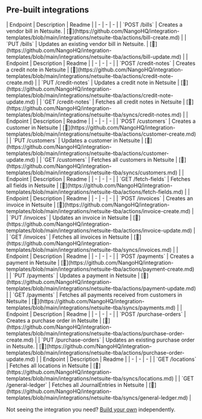 
## Pre-built integrations

<AccordionGroup>


<Accordion title="Bills">
| Endpoint | Description | Readme |
| - | - | - |
| `POST /bills` | Creates a vendor bill in Netsuite. | [🔗](https://github.com/NangoHQ/integration-templates/blob/main/integrations/netsuite-tba/actions/bill-create.md) |
| `PUT /bills` | Updates an existing vendor bill in Netsuite. | [🔗](https://github.com/NangoHQ/integration-templates/blob/main/integrations/netsuite-tba/actions/bill-update.md) |
</Accordion>


<Accordion title="Credit Notes">
| Endpoint | Description | Readme |
| - | - | - |
| `POST /credit-notes` | Creates a credit note in Netsuite | [🔗](https://github.com/NangoHQ/integration-templates/blob/main/integrations/netsuite-tba/actions/credit-note-create.md) |
| `PUT /credit-notes` | Updates a credit note in Netsuite | [🔗](https://github.com/NangoHQ/integration-templates/blob/main/integrations/netsuite-tba/actions/credit-note-update.md) |
| `GET /credit-notes` | Fetches all credit notes in Netsuite | [🔗](https://github.com/NangoHQ/integration-templates/blob/main/integrations/netsuite-tba/syncs/credit-notes.md) |
</Accordion>


<Accordion title="Customers">
| Endpoint | Description | Readme |
| - | - | - |
| `POST /customers` | Creates a customer in Netsuite | [🔗](https://github.com/NangoHQ/integration-templates/blob/main/integrations/netsuite-tba/actions/customer-create.md) |
| `PUT /customers` | Updates a customer in Netsuite | [🔗](https://github.com/NangoHQ/integration-templates/blob/main/integrations/netsuite-tba/actions/customer-update.md) |
| `GET /customers` | Fetches all customers in Netsuite | [🔗](https://github.com/NangoHQ/integration-templates/blob/main/integrations/netsuite-tba/syncs/customers.md) |
</Accordion>


<Accordion title="Fields">
| Endpoint | Description | Readme |
| - | - | - |
| `GET /fetch-fields` | Fetches all fields in Netsuite | [🔗](https://github.com/NangoHQ/integration-templates/blob/main/integrations/netsuite-tba/actions/fetch-fields.md) |
</Accordion>


<Accordion title="Invoices">
| Endpoint | Description | Readme |
| - | - | - |
| `POST /invoices` | Creates an invoice in Netsuite | [🔗](https://github.com/NangoHQ/integration-templates/blob/main/integrations/netsuite-tba/actions/invoice-create.md) |
| `PUT /invoices` | Updates an invoice in Netsuite | [🔗](https://github.com/NangoHQ/integration-templates/blob/main/integrations/netsuite-tba/actions/invoice-update.md) |
| `GET /invoices` | Fetches all invoices in Netsuite | [🔗](https://github.com/NangoHQ/integration-templates/blob/main/integrations/netsuite-tba/syncs/invoices.md) |
</Accordion>


<Accordion title="Payments">
| Endpoint | Description | Readme |
| - | - | - |
| `POST /payments` | Creates a payment in Netsuite | [🔗](https://github.com/NangoHQ/integration-templates/blob/main/integrations/netsuite-tba/actions/payment-create.md) |
| `PUT /payments` | Updates a payment in Netsuite | [🔗](https://github.com/NangoHQ/integration-templates/blob/main/integrations/netsuite-tba/actions/payment-update.md) |
| `GET /payments` | Fetches all payments received from customers in Netsuite | [🔗](https://github.com/NangoHQ/integration-templates/blob/main/integrations/netsuite-tba/syncs/payments.md) |
</Accordion>


<Accordion title="Purchase Orders">
| Endpoint | Description | Readme |
| - | - | - |
| `POST /purchase-orders` | Creates a purchase order in Netsuite | [🔗](https://github.com/NangoHQ/integration-templates/blob/main/integrations/netsuite-tba/actions/purchase-order-create.md) |
| `PUT /purchase-orders` | Updates an existing purchase order in Netsuite. | [🔗](https://github.com/NangoHQ/integration-templates/blob/main/integrations/netsuite-tba/actions/purchase-order-update.md) |
</Accordion>


<Accordion title="Others">
| Endpoint | Description | Readme |
| - | - | - |
| `GET /locations` | Fetches all locations in Netsuite | [🔗](https://github.com/NangoHQ/integration-templates/blob/main/integrations/netsuite-tba/syncs/locations.md) |
| `GET /general-ledger` | Fetches all JournalEntries in Netsuite | [🔗](https://github.com/NangoHQ/integration-templates/blob/main/integrations/netsuite-tba/syncs/general-ledger.md) |
</Accordion>

</AccordionGroup>

<Tip>Not seeing the integration you need? [Build your own](https://docs.nango.dev/guides/custom-integrations/overview) independently.</Tip>
